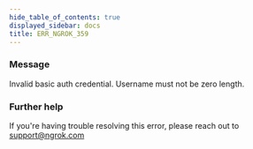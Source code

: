 ```yaml
---
hide_table_of_contents: true
displayed_sidebar: docs
title: ERR_NGROK_359
---
```


### Message

Invalid basic auth credential. Username must not be zero length.

<ErrorDetails />

### Further help

If you're having trouble resolving this error, please reach out to [support@ngrok.com](mailto:support@ngrok.com?subject=Help%20with%20ERR_NGROK_359)
